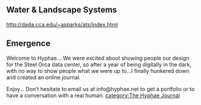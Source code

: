 {{template:The Hyphae Journal}}
==Water & Landscape Systems==
http://dada.cca.edu/~asparks/ats/index.html

==Emergence==

Welcome to Hyphae…
We were excited about showing people our design for the Steel Orca data center, so after a year of being digitally in the dark, with no way to show people what we were up to…I finally hunkered down and created an online journal.

Enjoy…
Don’t hesitate to email us at info@hyphae.net to get a portfolio or to have a conversation with a real human.
[[category:The Hyphae Journal]]